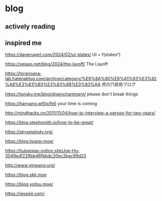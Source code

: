 # blog

## actively reading



## inspired me

https://daverupert.com/2024/02/ui-states/
UI = f(statesⁿ)

https://xeiaso.net/blog/2024/the-layoff/
The Layoff

https://toranoana-lab.hatenablog.com/archive/category/%E6%8A%80%E8%A1%93%E3%82%A8%E3%83%B3%E3%83%88%E3%83%AA
虎の穴技術ブログ

https://tonsky.me/blog/disenchantment/
please don't break things

https://hanyang.wtf/p/fe5
your time is coming

http://mindhacks.cn/2011/11/04/how-to-interview-a-person-for-two-years/

https://blog.stephsmith.io/how-to-be-great/

https://skysmelody.org/

https://blog.huggy.moe/

https://hubeiqiao.notion.site/Joe-Hu-3049edf229bb46fbbdc20ec2bac99d23

http://www.yinwang.org/

https://blog.skk.moe

https://blog.yoitsu.moe/

https://jessieji.com/

